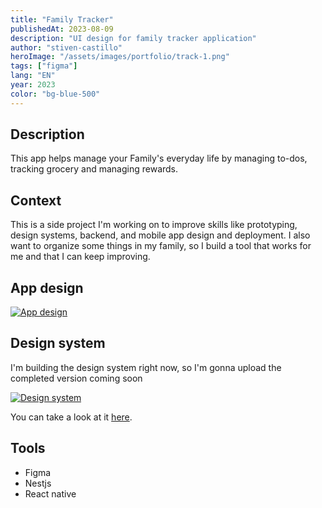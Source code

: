 ```yaml
---
title: "Family Tracker"
publishedAt: 2023-08-09
description: "UI design for family tracker application"
author: "stiven-castillo"
heroImage: "/assets/images/portfolio/track-1.png"
tags: ["figma"]
lang: "EN"
year: 2023
color: "bg-blue-500"
---
```


## Description

This app helps manage your Family's everyday life by managing to-dos, tracking grocery and managing rewards.

## Context

This is a side project I'm working on to improve skills like prototyping, design systems, backend, and mobile app design and deployment.
I also want to organize some things in my family, so I build a tool that works for me and that I can keep improving.

## App design

<a href="/assets/images/portfolio/track-2.png" target="_blank">
  <img src="/assets/images/portfolio/track-2.png" alt="App design" />
</a>

## Design system

I'm building the design system right now, so I'm gonna upload the completed version coming soon

<a href="/assets/images/portfolio/track-3.png" target="_blank">
  <img src="/assets/images/portfolio/track-3.png" alt="Design system" />
</a>

You can take a look at it <a href="https://www.figma.com/file/u7Qcy81I5XL23DKNQhvmHb/Family-tracker?node-id=202%3A3962&t=hwKFb2Fj4KGFtY8p-1" class="text-blue-marguerite-500">here</a>.

## Tools

- Figma
- Nestjs
- React native
